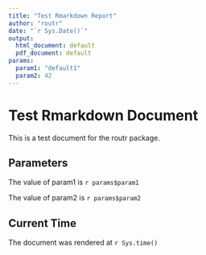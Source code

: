 ```yaml
---
title: "Test Rmarkdown Report"
author: "routr"
date: "`r Sys.Date()`"
output:
  html_document: default
  pdf_document: default
params:
  param1: "default1"
  param2: 42
---
```


# Test Rmarkdown Document

This is a test document for the routr package.

## Parameters

The value of param1 is `r params$param1`

The value of param2 is `r params$param2`

## Current Time

The document was rendered at `r Sys.time()`
